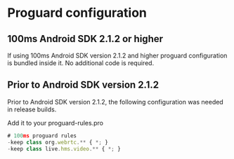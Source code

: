 # Proguard configuration

## 100ms Android SDK 2.1.2 or higher
If using 100ms Android SDK version 2.1.2 and higher proguard configuration is bundled inside it. No additional code is required.

## Prior to Android SDK version 2.1.2
Prior to Android SDK version 2.1.2, the following configuration was needed in release builds.

Add it to your proguard-rules.pro

```js
# 100ms proguard rules
-keep class org.webrtc.** { *; }
-keep class live.hms.video.** { *; }
```
